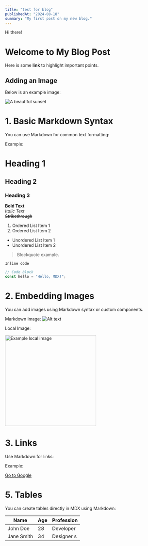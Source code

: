 ```yaml
---
title: "test for blog"
publishedAt: "2024-08-18"
summary: "My first post on my new blog."
---
```


Hi there!

# Welcome to My Blog Post

Here is some **link** to highlight important points.

## Adding an Image

Below is an example image:

![A beautiful sunset](https://flatirons.com/static/0a79ca63e3ace4bfd802a70a2d7427ae/537f5/What-is-Drupal-An-Overview-in-2025.webp)

# 1. Basic Markdown Syntax

You can use Markdown for common text formatting:

Example:

# Heading 1

## Heading 2

### Heading 3

**Bold Text**  
_Italic Text_  
~~Strikethrough~~

1. Ordered List Item 1
2. Ordered List Item 2

- Unordered List Item 1
- Unordered List Item 2

> Blockquote example.

`Inline code`

```javascript
// Code block
const hello = "Hello, MDX!";
```

# 2. Embedding Images

You can add images using Markdown syntax or custom components.

Markdown Image:
![Alt text](https://via.placeholder.com/150)

Local Image:

<img src={LocalImage} alt="Example local image" width="300" />

# 3. Links

Use Markdown for links:

Example:

[Go to Google](https://www.facebook.com)

# 5. Tables

You can create tables directly in MDX using Markdown:

| Name       | Age | Profession |
| ---------- | --- | ---------- |
| John Doe   | 28  | Developer  |
| Jane Smith | 34  | Designer s |
